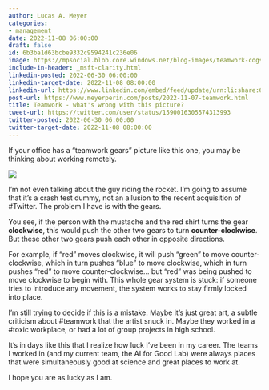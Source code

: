 ```yaml
---
author: Lucas A. Meyer
categories:
- management
date: 2022-11-08 06:00:00
draft: false
id: 6b3ba1d63bcbe9332c9594241c236e06
image: https://mpsocial.blob.core.windows.net/blog-images/teamwork-cogs.jpg
include-in-header: _msft-clarity.html
linkedin-posted: 2022-06-30 06:00:00
linkedin-target-date: 2022-11-08 08:00:00
linkedin-url: https://www.linkedin.com/embed/feed/update/urn:li:share:6995776983603318785
post-url: https://www.meyerperin.com/posts/2022-11-07-teamwork.html
title: Teamwork - what's wrong with this picture?
tweet-url: https://twitter.com/user/status/1590016305574313993
twitter-posted: 2022-06-30 06:00:00
twitter-target-date: 2022-11-08 08:00:00
---
```


If your office has a "teamwork gears" picture like this one, you may be thinking about working remotely.

![](https://mpsocial.blob.core.windows.net/blog-images/teamwork-cogs.jpg)

I'm not even talking about the guy riding the rocket. I'm going to assume that it's a crash test dummy, not an allusion to the recent acquisition of #Twitter. The problem I have is with the gears.

You see, if the person with the mustache and the red shirt turns the gear **clockwise**, this would push the other two gears to turn **counter-clockwise**. But these other two gears push each other in opposite directions. 

For example, if "red" moves clockwise, it will push "green" to move counter-clockwise, which in turn pushes "blue" to move clockwise, which in turn pushes "red" to move counter-clockwise... but "red" was being pushed to move clockwise to begin with. This whole gear system is stuck: if someone tries to introduce any movement, the system works to stay firmly locked into place.

I'm still trying to decide if this is a mistake. Maybe it's just great art, a subtle criticism about #teamwork that the artist snuck in. Maybe they worked in a #toxic workplace, or had a lot of group projects in high school.

It's in days like this that I realize how luck I've been in my career. The teams I worked in (and my current team, the AI for Good Lab) were always places that were simultaneously good at science and great places to work at. 

I hope you are as lucky as I am.